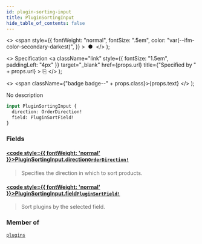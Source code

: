 ```yaml
---
id: plugin-sorting-input
title: PluginSortingInput
hide_table_of_contents: false
---
```


  <>
    <span
      style={{
        fontWeight: "normal",
        fontSize: ".5em",
        color: "var(--ifm-color-secondary-darkest)",
      }}
    >
      &nbsp;●&nbsp;
    </span>
  </>
);

  <>
    Specification
    <a
      className="link"
      style={{ fontSize: "1.5em", paddingLeft: "4px" }}
      target="\_blank"
      href={props.url}
      title={"Specified by " + props.url}
    >
      ⎘
    </a>
  </>
);

  <>
    <span className={"badge badge--" + props.class}>{props.text}</span>
  </>
);

No description

```graphql
input PluginSortingInput {
  direction: OrderDirection!
  field: PluginSortField!
}
```

### Fields

#### [<code style={{ fontWeight: 'normal' }}>PluginSortingInput.<b>direction</b></code>](#)<Bullet />[`OrderDirection!`](../../../api-reference/miscellaneous/enums/order-direction) <Badge class="secondary" text="non-null"/> <Badge class="secondary" text="enum"/>

> Specifies the direction in which to sort products.

#### [<code style={{ fontWeight: 'normal' }}>PluginSortingInput.<b>field</b></code>](#)<Bullet />[`PluginSortField!`](../../../api-reference/miscellaneous/enums/plugin-sort-field) <Badge class="secondary" text="non-null"/> <Badge class="secondary" text="enum"/>

> Sort plugins by the selected field.

### Member of

[`plugins`](../../../api-reference/miscellaneous/queries/plugins) <Badge class="secondary" text="query"/>
